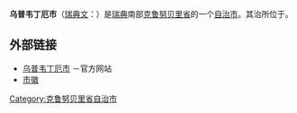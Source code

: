 {{coord|57|10|N|15|20|E|region:SE_type:adm2nd|display=title}}
{{Infobox Kommun|
fullname=Uppvidinge kommun|
coatofarms=[[File:Uppvidinge_vapen.svg|100px]]|
county=[[克鲁努贝里省|克鲁努贝里省]]|
province=[[斯莫兰|斯莫兰]]|
capital={{link-en|奥塞达|Åseda}}|
map=[[File:Uppvidinge_Municipality_in_Kronoberg_County.png|200px]]|
arearank=第90名|
area=1,232.64|
arealand=1,178.00|
populationrank=第227名|
population=9,508|
densityrank=第240名|
populationdensity=8.1|
website=http://www.uppvidinge.se/|{{dead link|date=2017年11月 |bot=InternetArchiveBot |fix-attempted=yes }}
footnotes=面积与人口统计数据来自[[瑞典统计局|瑞典统计局]]，截至2006年12月31日}}

'''乌普韦丁厄市'''（[[瑞典文|瑞典文]]：{{lang|sv|''Uppvidinge kommun''}}）是[[瑞典|瑞典]]南部[[克鲁努贝里省|克鲁努贝里省]]的一个[[瑞典自治市|自治市]]。其治所位于{{link-en|奥塞达|Åseda}}。

== 外部链接 ==
* [http://www.uppvidinge.se/ 乌普韦丁厄市] {{Wayback|url=http://www.uppvidinge.se/ |date=20210210151043 }}－官方网站
* [http://www.ngw.nl/int/zwe/u/uppvidin.htm 市徽] {{Wayback|url=http://www.ngw.nl/int/zwe/u/uppvidin.htm |date=20160303182102 }}

{{Kronoberg County}}

[[Category:克鲁努贝里省自治市|Category:克鲁努贝里省自治市]]